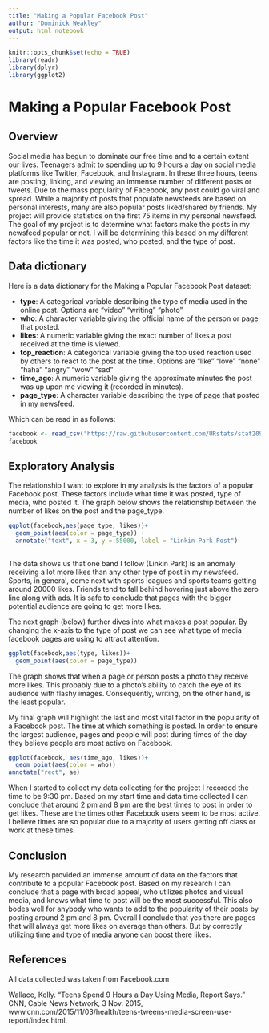 ```yaml
---
title: "Making a Popular Facebook Post"
author: "Dominick Weakley"
output: html_notebook
---
```


```r
knitr::opts_chunk$set(echo = TRUE)
library(readr)
library(dplyr)
library(ggplot2)

```

# Making a Popular Facebook Post

## Overview

Social media has begun to dominate our free time and to a certain extent our lives.  Teenagers admit to spending up to 9 hours a day on social media platforms like Twitter, Facebook, and Instagram.  In these three hours, teens are posting, linking, and viewing an immense number of different posts or tweets. Due to the mass popularity of Facebook, any post could go viral and spread. While a majority of posts that populate newsfeeds are based on personal interests, many are also popular posts liked/shared by friends. My project will provide statistics on the first 75 items in my personal newsfeed. The goal of my project is to determine what factors make the posts in my newsfeed popular or not.  I will be determining this based on my different factors like the time it was posted, who posted, and the type of post. 

## Data dictionary

Here is a data dictionary for the Making a Popular Facebook Post dataset:


- **type**: A categorical variable describing the type of media used in the online post. 
Options are
"video"
"writing"
"photo"
- **who**: A character variable giving the official name of the person or page that posted.
- **likes**: A numeric variable giving the exact number of likes a post received at the time is viewed.
- **top_reaction**: A categorical variable giving the top used reaction used by others to react to the post at the time.     Options are
"like"
"love"
"none"
"haha"
"angry"
"wow"
"sad"
- **time_ago**: A numeric variable giving the approximate minutes the post was up upon me viewing it (recorded in minutes).
- **page_type**: A character variable describing the type of page that posted in my newsfeed.


Which can be read in as follows:

```r
facebook <- read_csv("https://raw.githubusercontent.com/URstats/stat209-s18-dominickweakley/master/facebookpost.csv")
facebook
```

## Exploratory Analysis

The relationship I want to explore in my analysis is the factors of a popular Facebook post.  These factors include what time it was posted, type of media, who posted it.  The graph below shows the relationship between the number of likes on the post and the page_type.    

```r
ggplot(facebook,aes(page_type, likes))+
  geom_point(aes(color = page_type)) +
  annotate("text", x = 3, y = 55000, label = "Linkin Park Post")
  

```
The data shows us that one band I follow (Linkin Park) is an anomaly receiving a lot more likes than any other type of post in my newsfeed.  Sports, in general, come next with sports leagues and sports teams getting around 20000 likes.  Friends tend to fall behind hovering just above the zero line along with ads.  It is safe to conclude that pages with the bigger potential audience are going to get more likes. 

The next graph (below) further dives into what makes a post popular.  By changing the x-axis to the type of post we can see what type of media facebook pages are using to attract attention.   
```r
ggplot(facebook,aes(type, likes))+
  geom_point(aes(color = page_type)) 
```
The graph shows that when a page or person posts a photo they receive more likes. This probably due to a photo's ability to catch the eye of its audience with flashy images.   Consequently, writing, on the other hand, is the least popular.


My final graph will highlight the last and  most vital factor in the popularity of a Facebook post.  The time at which something is posted.  In order to ensure the largest audience, pages and people will post during times of the day they believe people are most active on Facebook.
```r
ggplot(facebook, aes(time_ago, likes))+
  geom_point(aes(color = who))
annotate("rect", ae)
```
When I started to collect my data collecting for the project I recorded the time to be 9:30 pm.  Based on my start time and data time collected I can conclude that around 2 pm and 8 pm are the best times to post in order to get likes.  These are the times other Facebook users seem to be most active. I believe times are so popular due to a majority of users getting off class or work at these times.   


## Conclusion

My research provided an immense amount of data on the factors that contribute to a popular Facebook post.  Based on my research I can conclude that a page with broad appeal, who utilizes photos and visual media, and knows what time to post will be the most successful.  This also bodes well for anybody who wants to add to the popularity of their posts by posting around 2 pm and 8 pm.  Overall I conclude that yes there are pages that will always get more likes on average than others.  But by correctly utilizing time and type of media anyone can boost there likes. 

## References

All data collected was taken from Facebook.com


Wallace, Kelly. “Teens Spend 9 Hours a Day Using Media, Report Says.” CNN, Cable News Network, 3 Nov. 2015, www.cnn.com/2015/11/03/health/teens-tweens-media-screen-use-report/index.html.



